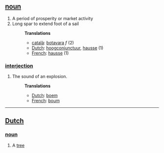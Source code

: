 == [[noun]] ==
#A period of prosperity or market activity
#Long spar to extend foot of a sail
#:'''Translations'''
#:*[[català]]: [[botavara]] ''f'' (2) 
#:*[[Dutch]]: [[hoogconjunctuur]], [[hausse]] (1)
#:*[[French]]: [[hausse]] (1)

=== [[interjection]] ===
#The sound of an explosion.
#:'''Translations'''
#:*[[Dutch]]: [[boem]]
#:*[[French]]: [[boum]]

----
==[[Dutch]] ==
===[[noun]]===
#A [[tree]]